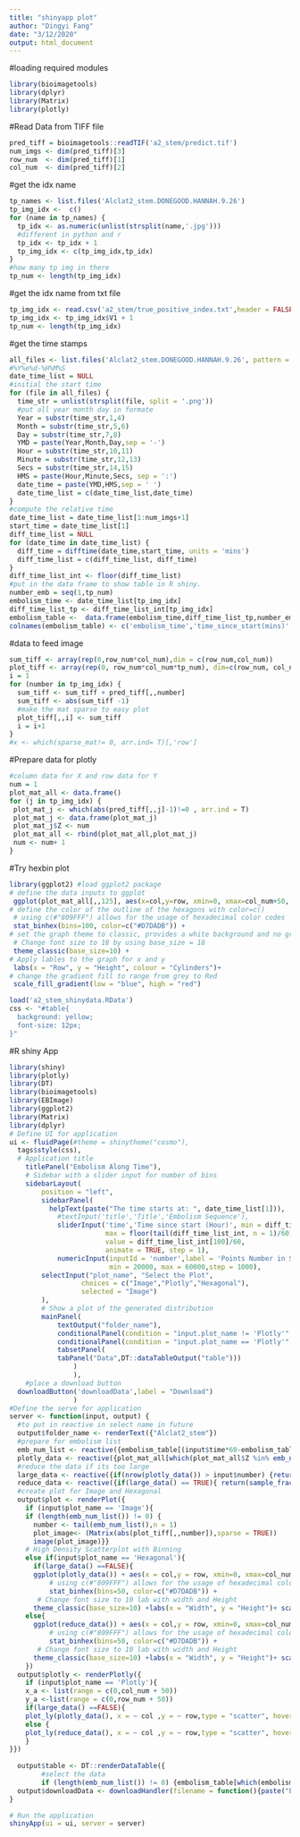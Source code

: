 ```yaml
---
title: "shinyapp plot"
author: "Dingyi Fang"
date: "3/12/2020"
output: html_document
---
```

#loading  required modules
```r
library(bioimagetools)
library(dplyr)
library(Matrix)
library(plotly)
```
#Read Data from TIFF file
```r
pred_tiff = bioimagetools::readTIF('a2_stem/predict.tif')
num_imgs <- dim(pred_tiff)[3]
row_num  <- dim(pred_tiff)[1]
col_num  <- dim(pred_tiff)[2] 
```
#get the idx name
```r
tp_names <- list.files('Alclat2_stem.DONEGOOD.HANNAH.9.26')
tp_img_idx <-  c()
for (name in tp_names) {
  tp_idx <- as.numeric(unlist(strsplit(name,'.jpg')))
  #different in python and r
  tp_idx <- tp_idx + 1
  tp_img_idx <- c(tp_img_idx,tp_idx)
}
#how many tp img in there
tp_num <- length(tp_img_idx)
```
#get the idx name from txt file
```r
tp_img_idx <- read.csv('a2_stem/true_positive_index.txt',header = FALSE)
tp_img_idx <- tp_img_idx$V1 + 1
tp_num <- length(tp_img_idx)
```

#get the time stamps
```r
all_files <- list.files('Alclat2_stem.DONEGOOD.HANNAH.9.26', pattern = '.png')
#%Y%e%d-%H%M%S
date_time_list = NULL
#initial the start time 
for (file in all_files) {
  time_str = unlist(strsplit(file, split = '.png'))
  #put all year month day in formate
  Year = substr(time_str,1,4)
  Month = substr(time_str,5,6)
  Day = substr(time_str,7,8)
  YMD = paste(Year,Month,Day,sep = '-')
  Hour = substr(time_str,10,11)
  Minute = substr(time_str,12,13)
  Secs = substr(time_str,14,15)
  HMS = paste(Hour,Minute,Secs, sep = ':')
  date_time = paste(YMD,HMS,sep = ' ')
  date_time_list = c(date_time_list,date_time)
}
#compute the relative time
date_time_list = date_time_list[1:num_imgs+1]
start_time = date_time_list[1]
diff_time_list = NULL
for (date_time in date_time_list) {
  diff_time = difftime(date_time,start_time, units = 'mins')
  diff_time_list = c(diff_time_list, diff_time)
}
diff_time_list_int <- floor(diff_time_list)
#put in the data frame to show table in R shiny.
number_emb = seq(1,tp_num)
embolism_time <- date_time_list[tp_img_idx]
diff_time_list_tp <- diff_time_list_int[tp_img_idx]
embolism_table <-  data.frame(embolism_time,diff_time_list_tp,number_emb)
colnames(embolism_table) <- c('embolism_time','time_since_start(mins)','number_emb')
```
#data to feed image
```r
sum_tiff <- array(rep(0,row_num*col_num),dim = c(row_num,col_num))
plot_tiff <- array(rep(0, row_num*col_num*tp_num), dim=c(row_num, col_num, tp_num))
i = 1
for (number in tp_img_idx) {
  sum_tiff <- sum_tiff + pred_tiff[,,number]
  sum_tiff <- abs(sum_tiff -1)
  #make the mat sparse to easy plot
  plot_tiff[,,i] <- sum_tiff
  i = i+1
}
#x <- which(sparse_mat!= 0, arr.ind= T)[,'row']
```
#Prepare data for plotly
```r
#column data for X and row data for Y
num = 1
plot_mat_all <- data.frame()
for (j in tp_img_idx) {
 plot_mat_j <- which(abs(pred_tiff[,,j]-1)!=0 , arr.ind = T)
 plot_mat_j <- data.frame(plot_mat_j)
 plot_mat_j$Z <- num
 plot_mat_all <- rbind(plot_mat_all,plot_mat_j)
 num <- num+ 1
}
```
#Try hexbin plot
```r
library(ggplot2) #load ggplot2 package
# define the data inputs to ggplot
 ggplot(plot_mat_all[,,125], aes(x=col,y=row, xmin=0, xmax=col_num+50, ymin=0, ymax=row_num+50)) +
# define the color of the outline of the hexagons with color=c()
 # using c(#"809FFF") allows for the usage of hexadecimal color codes
 stat_binhex(bins=100, color=c("#D7DADB")) +
# set the graph theme to classic, provides a white background and no grid lines
 # Change font size to 18 by using base_size = 18
 theme_classic(base_size=10) +
# Apply lables to the graph for x and y
 labs(x = "Row", y = "Height", colour = "Cylinders")+
# change the gradient fill to range from grey to Red
 scale_fill_gradient(low = "blue", high = "red")
```

```r
load('a2_stem_shinydata.RData')
css <- "#table{
  background: yellow;
  font-size: 12px;
}"
```

#R shiny App
```r
library(shiny)
library(plotly)
library(DT)
library(bioimagetools)
library(EBImage)
library(ggplot2)
library(Matrix)
library(dplyr)
# Define UI for application 
ui <- fluidPage(#theme = shinytheme("cosmo"),
  tags$style(css),
  # Application title
    titlePanel("Embolism Along Time"),
    # Sidebar with a slider input for number of bins 
    sidebarLayout(
        position = "left",
        sidebarPanel(
          helpText(paste("The time starts at: ", date_time_list[1])),
            #textInput('title','Title','Embolism Sequence'),
            sliderInput('time','Time since start (Hour)', min = diff_time_list_int[1]/60, 
                        max = floor(tail(diff_time_list_int, n = 1)/60), 
                        value = diff_time_list_int[100]/60, 
                        animate = TRUE, step = 1),
            numericInput(inputId = 'number',label = 'Points Number in Scatterplot',value = 20000, 
                         min = 20000, max = 60000,step = 1000),
        selectInput("plot_name", "Select the Plot",
                  choices = c("Image","Plotly","Hexagonal"),
                  selected = "Image")
        ),
        # Show a plot of the generated distribution
        mainPanel(
            textOutput("folder_name"),
            conditionalPanel(condition = "input.plot_name != 'Plotly'", plotOutput("plot")),
            conditionalPanel(condition = "input.plot_name == 'Plotly'",plotlyOutput("plotly")),
            tabsetPanel(
            tabPanel("Data",DT::dataTableOutput("table")))
                )
                ),
    #place a download button
  downloadButton('downloadData',label = "Download")
                )
#Define the serve for application
server <- function(input, output) {
  #to put in reactive in select name in future
  output$folder_name <- renderText({"Alclat2_stem"})
  #prepare for embolism list
  emb_num_list <- reactive({embolism_table[(input$time*60-embolism_table$`time_since_start(mins)`)>0,"number_emb"]})
  plotly_data <- reactive({plot_mat_all[which(plot_mat_all$Z %in% emb_num_list()),]})
  #reduce the data if its too large
  large_data <- reactive({if(nrow(plotly_data()) > input$number) {return(TRUE)} else{return(FALSE)}})
  reduce_data <- reactive({if(large_data() == TRUE){ return(sample_frac(plotly_data(), size = input$number/nrow(plotly_data())))}})
  #create plot for Image and Hexagonal
  output$plot <- renderPlot({
    if (input$plot_name == 'Image'){
    if (length(emb_num_list()) != 0) {
      number <- tail(emb_num_list(),n = 1)
      plot_image<- (Matrix(abs(plot_tiff[,,number]),sparse = TRUE)) 
      image(plot_image)}}
    # High Density Scatterplot with Binning
    else if(input$plot_name == 'Hexagonal'){
      if(large_data() ==FALSE){
      ggplot(plotly_data()) + aes(x = col,y = row, xmin=0, xmax=col_num + 50, ymin=0, ymax=row_num + 50)+
          # using c(#"809FFF") allows for the usage of hexadecimal color codes
          stat_binhex(bins=50, color=c("#D7DADB")) +
       # Change font size to 10 lab with width and Height
      theme_classic(base_size=10) +labs(x = "Width", y = "Height")+ scale_fill_gradient("Times in the hexagon")}
    else{
      ggplot(reduce_data()) + aes(x = col,y = row, xmin=0, xmax=col_num + 50, ymin=0, ymax=row_num + 50)+
          # using c(#"809FFF") allows for the usage of hexadecimal color codes
          stat_binhex(bins=50, color=c("#D7DADB")) +
       # Change font size to 10 lab with width and Height
      theme_classic(base_size=10) +labs(x = "Width", y = "Height")+ scale_fill_gradient("Times in the hexagon") }}
    })
  output$plotly <- renderPlotly({
    if (input$plot_name == 'Plotly'){
    x_a <- list(range = c(0,col_num + 50))
    y_a <-list(range = c(0,row_num + 50))
    if(large_data() ==FALSE){
    plot_ly(plotly_data(), x = ~ col ,y = ~ row,type = "scatter", hoverinfo = "text",text = ~paste(Z, "emb"),marker = list(size = 1, opacity = 0.8, color = ~ Z, colorbar=list(title='Seq of Appear'),colorscale = "Picnic",reversescale =T)) %>% layout(xaxis = x_a, yaxis = y_a )}
    else {
    plot_ly(reduce_data(), x = ~ col ,y = ~ row,type = "scatter", hovertext = ~ Z, marker = list(size = 1, opacity = 0.8, color = ~ Z, colorbar=list(title='Seq of Appear'),colorscale = "Picnic",reversescale =T)) %>% layout(xaxis = x_a, yaxis = y_a )
    } 
}})
                  
  output$table <- DT::renderDataTable({
        #select the data
        if (length(emb_num_list()) != 0) {embolism_table[which(embolism_table$number_emb %in% emb_num_list()),]}})
  output$downloadData <- downloadHandler(filename = function(){paste("Embolism-",tail(emb_num_list(),n = 1) ,".csv",sep = "")}, content = function(file){write.csv(plotly_data,file)})
}

# Run the application 
shinyApp(ui = ui, server = server)
```




